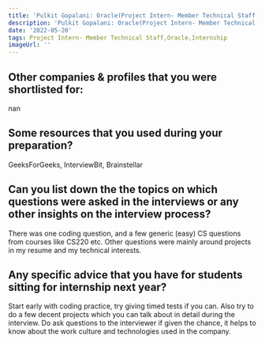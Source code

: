 ```yaml
---
title: 'Pulkit Gopalani: Oracle(Project Intern- Member Technical Staff)'
description: 'Pulkit Gopalani: Oracle(Project Intern- Member Technical Staff)'
date: '2022-05-20'
tags: Project Intern- Member Technical Staff,Oracle,Internship
imageUrl: ''
---
```


## Other companies & profiles that you were shortlisted for:
nan

## Some resources that you used during your preparation?
GeeksForGeeks, InterviewBit, Brainstellar

## Can you list down the the topics on which questions were asked in the interviews or any other insights on the interview process?
There was one coding question, and a few generic (easy) CS questions from courses like CS220 etc. Other questions were mainly around projects in my resume and my technical interests.

## Any specific advice that you have for students sitting for internship next year?
Start early with coding practice, try giving timed tests if you can. Also try to do a few decent projects which you can talk about in detail during the interview. Do ask questions to the interviewer if given the chance, it helps to know about the work culture and technologies used in the company.

